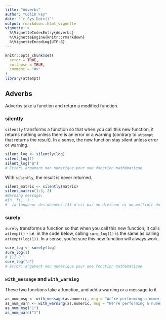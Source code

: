 ```yaml
---
title: "Adverbs"
author: "Colin Fay"
date: "`r Sys.Date()`"
output: rmarkdown::html_vignette
vignette: >
  %\VignetteIndexEntry{Adverbs}
  %\VignetteEngine{knitr::rmarkdown}
  %\VignetteEncoding{UTF-8}
---
```


```r
knitr::opts_chunk$set(
  error = TRUE,
  collapse = TRUE,
  comment = "#>"
)
library(attempt)
```

## Adverbs

Adverbs take a function and return a modified function.

### silently 

`silently` transforms a function so that when you call this new function, it returns nothing unless there is an error or a warning (contrary to `attempt` that returns the result). In a sense, the new function stay silent unless error or warning.

```r
silent_log <- silently(log)
silent_log(1)
silent_log("a")
# Error: argument non numérique pour une fonction mathématique
```

With `silently`, the result is never returned.

```r
silent_matrix <- silently(matrix)
silent_matrix(1:3, 2)
#Warning message:
#In .f(...) :
#  la longueur des données [3] n'est pas un diviseur ni un multiple du nombre de lignes [2]
```


### surely 

`surely` transforms a function so that when you call this new function, it calls `attempt()` - i.e. in the code below, calling `sure_log(1)` is the same as calling `attempt(log(1))`. In a sense, you're sure this new function will always work.

```r
sure_log <- surely(log)
sure_log(1)
# [1] 0
sure_log("a")
# Error: argument non numérique pour une fonction mathématique
```

### `with_message` and `with_warning`

These two functions take a function, and add a warning or a message to it.

```r
as_num_msg <- with_message(as.numeric, msg = "We're performing a numeric conversion")
as_num_warn <- with_warning(as.numeric, msg = "We're performing a numeric conversion")
as_num_msg("1")
as_num_warn("1")
```


